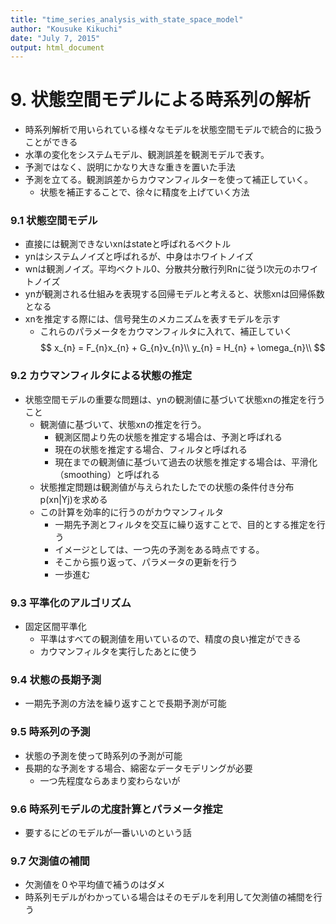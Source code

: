 ```yaml
---
title: "time_series_analysis_with_state_space_model"
author: "Kousuke Kikuchi"
date: "July 7, 2015"
output: html_document
---
```


# 9. 状態空間モデルによる時系列の解析
- 時系列解析で用いられている様々なモデルを状態空間モデルで統合的に扱うことができる
- 水準の変化をシステムモデル、観測誤差を観測モデルで表す。
- 予測ではなく、説明にかなり大きな重きを置いた手法
- 予測を立てる。観測誤差からカウマンフィルターを使って補正していく。
    - 状態を補正することで、徐々に精度を上げていく方法

### 9.1 状態空間モデル
- 直接には観測できないxnはstateと呼ばれるベクトル
- ynはシステムノイズと呼ばれるが、中身はホワイトノイズ
- wnは観測ノイズ。平均ベクトル0、分散共分散行列Rnに従うl次元のホワイトノイズ
- ynが観測される仕組みを表現する回帰モデルと考えると、状態xnは回帰係数となる
- xnを推定する際には、信号発生のメカニズムを表すモデルを示す
    - これらのパラメータをカウマンフィルタに入れて、補正していく
$$
x_{n} = F_{n}x_{n} + G_{n}v_{n}\\
y_{n} = H_{n} + \omega_{n}\\
$$



### 9.2 カウマンフィルタによる状態の推定
- 状態空間モデルの重要な問題は、ynの観測値に基づいて状態xnの推定を行うこと
    - 観測値に基づいて、状態xnの推定を行う。
        - 観測区間より先の状態を推定する場合は、予測と呼ばれる
        - 現在の状態を推定する場合、フィルタと呼ばれる
        - 現在までの観測値に基づいて過去の状態を推定する場合は、平滑化（smoothing）と呼ばれる
    - 状態推定問題は観測値が与えられたしたでの状態の条件付き分布 p(xn|Yj)を求める
    - この計算を効率的に行うのがカウマンフィルタ
        - 一期先予測とフィルタを交互に繰り返すことで、目的とする推定を行う
        - イメージとしては、一つ先の予測をある時点でする。
        - そこから振り返って、パラメータの更新を行う
        - 一歩進む
    
### 9.3 平準化のアルゴリズム
- 固定区間平準化
    - 平準はすべての観測値を用いているので、精度の良い推定ができる
    - カウマンフィルタを実行したあとに使う
    
### 9.4 状態の長期予測
- 一期先予測の方法を繰り返すことで長期予測が可能

### 9.5 時系列の予測
- 状態の予測を使って時系列の予測が可能
- 長期的な予測をする場合、綿密なデータモデリングが必要
    - 一つ先程度ならあまり変わらないが

### 9.6 時系列モデルの尤度計算とパラメータ推定
- 要するにどのモデルが一番いいのという話

### 9.7 欠測値の補間
- 欠測値を０や平均値で補うのはダメ
- 時系列モデルがわかっている場合はそのモデルを利用して欠測値の補間を行う
